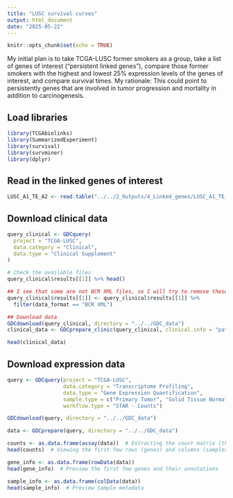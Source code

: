 ```yaml
---
title: "LUSC survival curves"
output: html_document
date: "2025-05-22"
---
```


```r
knitr::opts_chunk$set(echo = TRUE)
```


My initial plan is to take TCGA-LUSC former smokers as a group, take a list of genes of interest ("persistent linked genes"), compare those former smokers with the highest and lowest 25% expression levels of the genes of interest, and compare survival times. My rationale: This could point to persistently genes that are involved in tumor progression and mortality in addition to carcinogenesis.

## Load libraries
```r
library(TCGAbiolinks)
library(SummarizedExperiment)
library(survival)
library(survminer)
library(dplyr)
```

## Read in the linked genes of interest
```r

LUSC_A1_TE_A2 <- read.table("../../2_Outputs/4_Linked_genes/LUSC_A1_TE_A2_20250514.txt")

```


## Download clinical data
```r

query_clinical <- GDCquery(
  project = "TCGA-LUSC",
  data.category = "Clinical",
  data.type = "Clinical Supplement"
)

# Check the available files
query_clinical$results[[1]] %>% head()

## I see that some are not BCR XML files, so I will try to remove these
query_clinical$results[[1]] <- query_clinical$results[[1]] %>%
  filter(data_format == "BCR XML")

## Download data
GDCdownload(query_clinical, directory = "../../GDC_data")
clinical_data <- GDCprepare_clinic(query_clinical, clinical.info = "patient", directory = "../../GDC_data")

head(clinical_data)

```


## Download expression data
```r
query <- GDCquery(project = "TCGA-LUSC",
                  data.category = "Transcriptome Profiling",
                  data.type = "Gene Expression Quantification",
                  sample.type = c("Primary Tumor", "Solid Tissue Normal"),
                  workflow.type = "STAR - Counts")

GDCdownload(query, directory = "../../GDC_data")

data <- GDCprepare(query, directory = "../../GDC_data")

counts <- as.data.frame(assay(data))  # Extracting the count matrix (these are supposedly raw counts)
head(counts)  # Viewing the first few rows (genes) and columns (samples)

gene_info <- as.data.frame(rowData(data))
head(gene_info)  # Preview the first few genes and their annotations

sample_info <- as.data.frame(colData(data))
head(sample_info)  # Preview sample metadata

```